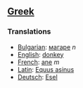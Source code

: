 ==[[Greek]]==

===Translations===

*[[Bulgarian]]: [[магаре]] ''n''
*[[English]]: [[donkey]]
*[[French]]: [[ane]] ''m''
*[[Latin]]: [[Equus asinus]]
*[[Deutsch]]: [[Esel]]